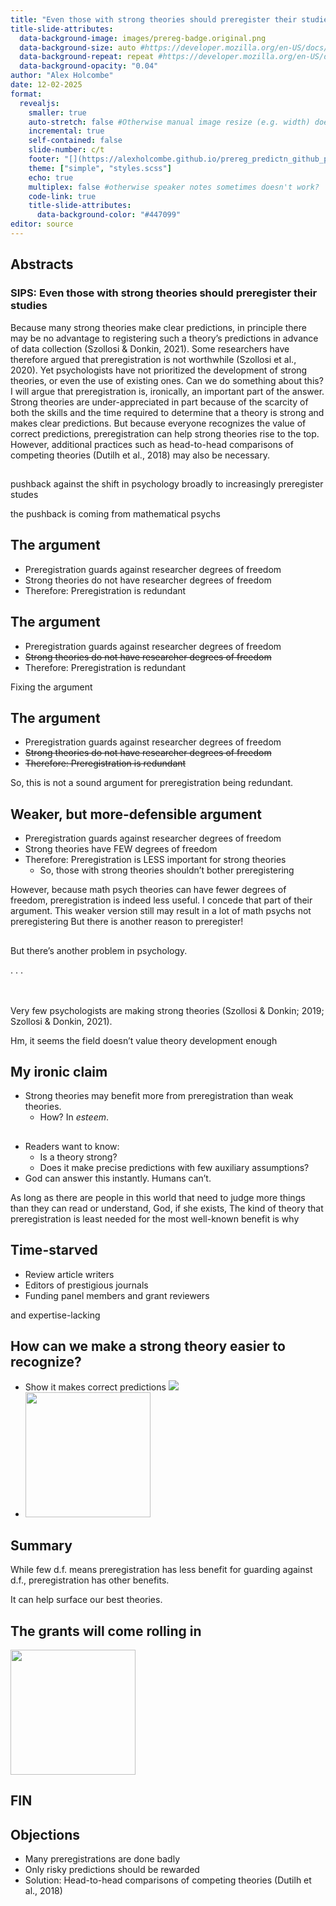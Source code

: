 ```yaml
---
title: "Even those with strong theories should preregister their studies"
title-slide-attributes:
  data-background-image: images/prereg-badge.original.png
  data-background-size: auto #https://developer.mozilla.org/en-US/docs/Web/CSS/background-size
  data-background-repeat: repeat #https://developer.mozilla.org/en-US/docs/Web/CSS/background-repeat
  data-background-opacity: "0.04"
author: "Alex Holcombe"
date: 12-02-2025
format: 
  revealjs:
    smaller: true
    auto-stretch: false #Otherwise manual image resize (e.g. width) doesn't work!
    incremental: true
    self-contained: false
    slide-number: c/t
    footer: "[](https://alexholcombe.github.io/prereg_predictn_github_pages/preregistration_prediction_MathPsych.html#/title-slide)"
    theme: ["simple", "styles.scss"]
    echo: true
    multiplex: false #otherwise speaker notes sometimes doesn't work?
    code-link: true
    title-slide-attributes:
      data-background-color: "#447099"
editor: source
---
```


## Abstracts

<!-- 10min -->
### SIPS: Even those with strong theories should preregister their studies

Because many strong theories make clear predictions, in principle there may be no advantage to registering such a theory’s predictions in advance of data collection (Szollosi & Donkin, 2021). Some researchers have therefore argued that preregistration is not worthwhile (Szollosi et al., 2020). Yet psychologists have not prioritized the development of strong theories, or even the use of existing ones. Can we do something about this? I will argue that preregistration is, ironically, an important part of the answer. Strong theories are under-appreciated in part because of the scarcity of both the skills and the time required to determine that a theory is strong and makes clear predictions. But because everyone recognizes the value of correct predictions, preregistration can help strong theories rise to the top. However, additional practices such as head-to-head comparisons of competing theories (Dutilh et al., 2018) may also be necessary.

<!-- ## {background-image="images/isPreregWorthwhile.png" background-opacity="1" background-size="90%"} -->

## {background-image="images/preregistrationIsRedundantAtBestOriginal.png" background-opacity="1" background-size="90%"}

::: notes :::
pushback against the shift in psychology broadly to increasingly preregister studes

the pushback is coming from mathematical psychs

:::

## The argument {background-image="images/isPreregWorthwhile.png" background-opacity=".1" background-size="auto" background-repeat="repeat"}

::: {.r-fit-text}

-   Preregistration guards against researcher degrees of freedom <!--(e.g. p-hacking)-->
-   Strong theories do not have researcher degrees of freedom
<!---   Strong theories make relatively precise predictions
    -   no researcher degrees of freedom-->
-   Therefore: Preregistration is redundant

:::

## The argument {background-image="images/isPreregWorthwhile.png" background-opacity=".05" background-size="auto" background-repeat="repeat"}

::: {.r-fit-text .nonincremental}

-   Preregistration guards against researcher degrees of freedom <!--(e.g. p-hacking)-->
-   ~~Strong theories do not have researcher degrees of freedom~~
-   Therefore: Preregistration is redundant

:::

::: notes :::
Fixing the argument
:::

## The argument {background-image="images/isPreregWorthwhile.png" background-opacity=".05" background-size="auto" background-repeat="repeat"}

::: {.r-fit-text .nonincremental}

-   Preregistration guards against researcher degrees of freedom <!--(e.g. p-hacking)-->
-   ~~Strong theories do not have researcher degrees of freedom~~
-   ~~Therefore: Preregistration is redundant~~

:::

::: notes :::
So, this is not a sound argument for preregistration being redundant.

:::

## Weaker, but more-defensible argument {background-image="images/isPreregWorthwhile.png" background-opacity=".05" background-size="auto" background-repeat="repeat"}

::: {.r-fit-text}

- Preregistration guards against researcher degrees of freedom <!--(e.g. p-hacking)-->
- Strong theories have FEW degrees of freedom
- Therefore: Preregistration is LESS important for strong theories
    - So, those with strong theories shouldn't bother preregistering

:::

::: notes :::
However, because math psych theories can have fewer degrees of freedom, preregistration is indeed less useful.
I concede that part of their argument. 
This weaker version still may result in a lot of math psychs not preregistering
But there is another reason to preregister!
:::

##

But there's another problem in psychology.

. . .

<BR><BR>
Very few psychologists are making strong theories (Szollosi & Donkin; 2019; Szollosi & Donkin, 2021).


::: notes :::
Hm, it seems the field doesn't value theory development enough
:::

## My ironic claim <!--can increase theory development--> {background-image="images/isPreregWorthwhile.png" background-opacity=".05" background-size="auto" background-repeat="repeat"}

- Strong theories may benefit more from preregistration than weak theories.
  * How? In *esteem*.

<!--, preregistering differentially rewards strong theories-->

## <!--A different benefit of preregistration--> {background-image="images/isPreregWorthwhile.png" background-opacity=".05" background-size="auto" background-repeat="repeat"}

::: {.r-fit-text}

- Readers want to know:
  - Is a theory strong?
  - Does it make precise predictions with few auxiliary assumptions?
- God can answer this instantly. Humans can't.

:::

::: notes :::
As long as there are people in this world that need to judge more things than they can read or understand,
God, if she exists, 
The kind of theory that preregistration is least needed for the most well-known benefit is why
:::

## Time-starved {background-image="images/Australian_Research_Council_logo.svg.png" background-opacity=".1" background-size="25%" background-repeat="repeat"}

::: {.r-fit-text .nonincremental}

- Review article writers
- Editors of prestigious journals
- Funding panel members and grant reviewers

:::

::: notes :::
 and expertise-lacking
:::

## How can we make a strong theory easier to recognize? {background-image="images/Australian_Research_Council_logo.svg.png" background-opacity=".1" background-size="25%" background-repeat="repeat"} 

<!-- {background-image="images/weatherForecastIcons.png" background-opacity=".04" background-size="25%" background-repeat="repeat"} --> 

::: {.r-fit-text}

-   Show it makes correct predictions ![](images/weatherForecastIcons.png)
-   ![](images/prereg-badge.original.png){width=200}

:::

<!--
## How can we certify that correct predictions are being made? {background-image="images/prereg-badge.original.png" background-opacity=".2" background-size="25%" background-repeat="repeat"}

-   Preregister
-->

## Summary {background-image="images/prereg-badge.original.png" background-opacity="0.2"}

While few d.f. means preregistration has less benefit for guarding against d.f., preregistration has other benefits.

It can help surface our best theories.

## The grants will come rolling in {background-image="images/AUD_williamNYK.jpg" background-opacity="0.25"}

![](images/prereg-badge.original.png){width=200}

## FIN

## Objections

- Many preregistrations are done badly
- Only risky predictions should be rewarded
- Solution: Head-to-head comparisons of competing theories (Dutilh et al., 2018)
